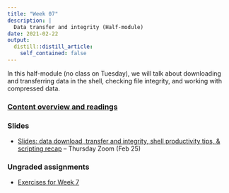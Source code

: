 ```yaml
---
title: "Week 07"
description: |
  Data transfer and integrity (Half-module)
date: 2021-02-22
output:
  distill::distill_article:
    self_contained: false
---
```


In this half-module (no class on Tuesday),
we will talk about downloading and transferring data in the shell,
checking file integrity, and working with compressed data. 

### [Content overview and readings](../../w07_readings.html)

### Slides

- [Slides: data download, transfer and integrity, shell productivity tips, & scripting recap](slides/07-1.html) -- Thursday Zoom (Feb 25)

### Ungraded assignments

- [Exercises for Week 7](../../w07_exercises.html)
